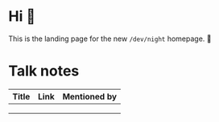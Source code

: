 
<Page>
<Logo />

<LiveStream />

# Hi :wave:

This is the landing page for the new `/dev/night` homepage. :tada:

<SlackButton />

<Events status="upcoming" />

# Talk notes



| Title | Link | Mentioned by |
| ----- | ---- | ------------ |
|       |      |              |
|       |      |              |
|       |      |              |

</Page>
